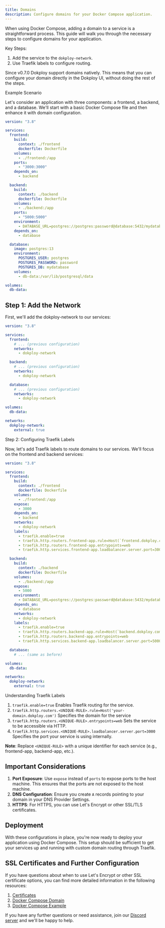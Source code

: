 ```yaml
---
title: Domains
description: Configure domains for your Docker Compose application.
---
```


When using Docker Compose, adding a domain to a service is a straightforward process. This guide will walk you through the necessary steps to configure domains for your application.

Key Steps:

1. Add the service to the `dokploy-network`.
2. Use Traefik labels to configure routing.


<Callout title="Attention" type="info">
  Since v0.7.0 Dokploy support domains natively. This means that you can
  configure your domain directly in the Dokploy UI, without doing the rest of
  the steps.
</Callout>

Example Scenario

Let's consider an application with three components: a frontend, a backend, and a database. We'll start with a basic Docker Compose file and then enhance it with domain configuration.

```yaml
version: "3.8"

services:
  frontend:
    build:
      context: ./frontend
      dockerfile: Dockerfile
    volumes:
      - ./frontend:/app
    ports:
      - "3000:3000"
    depends_on:
      - backend

  backend:
    build:
      context: ./backend
      dockerfile: Dockerfile
    volumes:
      - ./backend:/app
    ports:
      - "5000:5000"
    environment:
      - DATABASE_URL=postgres://postgres:password@database:5432/mydatabase
    depends_on:
      - database

  database:
    image: postgres:13
    environment:
      POSTGRES_USER: postgres
      POSTGRES_PASSWORD: password
      POSTGRES_DB: mydatabase
    volumes:
      - db-data:/var/lib/postgresql/data

volumes:
  db-data:
```

## Step 1: Add the Network

First, we'll add the dokploy-network to our services:

```yaml
version: "3.8"

services:
  frontend:
    # ... (previous configuration)
    networks:
      - dokploy-network

  backend:
    # ... (previous configuration)
    networks:
      - dokploy-network

  database:
    # ... (previous configuration)
    networks:
      - dokploy-network

volumes:
  db-data:

networks:
  dokploy-network:
    external: true
```

Step 2: Configuring Traefik Labels

Now, let's add Traefik labels to route domains to our services. We'll focus on the frontend and backend services:

```yaml
version: "3.8"

services:
  frontend:
    build:
      context: ./frontend
      dockerfile: Dockerfile
    volumes:
      - ./frontend:/app
    expose:
      - 3000
    depends_on:
      - backend
    networks:
      - dokploy-network
    labels:
      - traefik.enable=true
      - traefik.http.routers.frontend-app.rule=Host(`frontend.dokploy.com`)
      - traefik.http.routers.frontend-app.entrypoints=web
      - traefik.http.services.frontend-app.loadbalancer.server.port=3000

  backend:
    build:
      context: ./backend
      dockerfile: Dockerfile
    volumes:
      - ./backend:/app
    expose:
      - 5000
    environment:
      - DATABASE_URL=postgres://postgres:password@database:5432/mydatabase
    depends_on:
      - database
    networks:
      - dokploy-network
    labels:
      - traefik.enable=true
      - traefik.http.routers.backend-app.rule=Host(`backend.dokploy.com`)
      - traefik.http.routers.backend-app.entrypoints=web
      - traefik.http.services.backend-app.loadbalancer.server.port=5000

  database:
    # ... (same as before)

volumes:
  db-data:

networks:
  dokploy-network:
    external: true
```

Understanding Traefik Labels

1. `traefik.enable=true` Enables Traefik routing for the service.
2. `traefik.http.routers.<UNIQUE-RULE>.rule=Host('your-domain.dokploy.com')` Specifies the domain for the service
3. `traefik.http.routers.<UNIQUE-RULE>.entrypoints=web` Sets the service to be accessible via HTTP.
4. `traefik.http.services.<UNIQUE-RULE>.loadbalancer.server.port=3000` Specifies the port your service is using internally.

**Note**: Replace `<UNIQUE-RULE>` with a unique identifier for each service (e.g., frontend-app, backend-app, etc.).

## Important Considerations

1. **Port Exposure**: Use `expose` instead of `ports` to expose ports to the host machine. This ensures that the ports are not exposed to the host machine.
2. **DNS Configuration**: Ensure you create `A` records pointing to your domain in your DNS Provider Settings.
3. **HTTPS**: For HTTPS, you can use Let's Encrypt or other SSL/TLS certificates.

## Deployment

With these configurations in place, you're now ready to deploy your application using Docker Compose. This setup should be sufficient to get your services up and running with custom domain routing through Traefik.

## SSL Certificates and Further Configuration

If you have questions about when to use Let's Encrypt or other SSL certificate options, you can find more detailed information in the following resources:

1. [Certificates](/docs/core/domain/certificates)
2. [Docker Compose Domain](/docs/core/domain/docker-compose-setup)
3. [Docker Compose Example](/docs/core/docker-compose/example)

If you have any further questions or need assistance, join our [Discord server](https://discord.com/invite/2tBnJ3jDJc) and we'll be happy to help.
